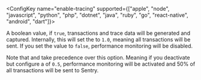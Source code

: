 <ConfigKey name="enable-tracing" supported={["apple", "node", "javascript", "python", "php", "dotnet", "java", "ruby", "go", "react-native", "android", "dart"]}>

A boolean value, if `true`, transactions and trace data will be generated and captured. Internally, this will set the <PlatformIdentifier name="traces-sample-rate" /> to `1.0`, meaning all transactions will be sent. If you set the value to `false`, performance monitoring will be disabled.

Note that <PlatformIdentifier name="traces-sample-rate" /> and <PlatformIdentifier name="traces-sampler" /> take precedence over this option. Meaning if you deactivate <PlatformIdentifier name="enable-tracing" /> but configure a <PlatformIdentifier name="traces-sample-rate" /> of `0.5`, performance monitoring will be activated and 50% of all transactions will be sent to Sentry.

</ConfigKey>
